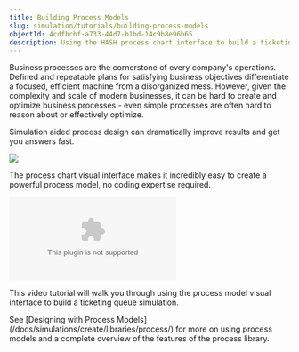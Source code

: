 ```yaml
---
title: Building Process Models
slug: simulation/tutorials/building-process-models
objectId: 4cdfbcbf-a733-44d7-b1bd-14c9b8e96b65
description: Using the HASH process chart interface to build a ticketing queue simulation
---
```


Business processes are the cornerstone of every company's operations. Defined and repeatable plans for satisfying business objectives differentiate a focused, efficient machine from a disorganized mess. However, given the complexity and scale of modern businesses, it can be hard to create and optimize business processes - even simple processes are often hard to reason about or effectively optimize.

Simulation aided process design can dramatically improve results and get you answers fast.

![](https://cdn-us1.hash.ai/site/docs/image%20%2853%29.png)

The process chart visual interface makes it incredibly easy to create a powerful process model, no coding expertise required.

<Embed url="https://youtu.be/1XHZREmn9TA" type="youtube" caption="" />

This video tutorial will walk you through using the process model visual interface to build a ticketing queue simulation.

<Hint style="info">
  See [Designing with Process
  Models](/docs/simulations/create/libraries/process/) for more on
  using process models and a complete overview of the features of the process
  library.
</Hint>
